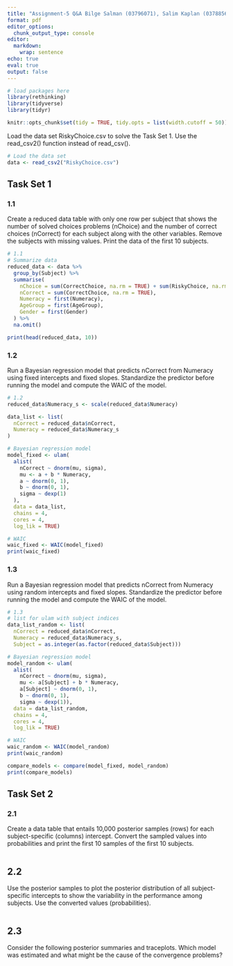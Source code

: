```yaml
---
title: "Assignment-5 Q&A Bilge Salman (03796071), Salim Kaplan (0378856) GitHub link: https://github.com/salimkaplan/BayesIntro24-Assignments/tree/main"
format: pdf
editor_options: 
  chunk_output_type: console
editor: 
  markdown: 
    wrap: sentence
echo: true
eval: true
output: false
---
```


```r
# load packages here
library(rethinking)
library(tidyverse)
library(tidyr)

knitr::opts_chunk$set(tidy = TRUE, tidy.opts = list(width.cutoff = 50))
```

Load the data set RiskyChoice.csv to solve the Task Set 1. Use the read_csv2() function
instead of read_csv().
```r
# Load the data set
data <- read_csv2("RiskyChoice.csv")
```

## Task Set 1

### 1.1
Create a reduced data table with only one row per subject that shows the number of solved
choices problems (nChoice) and the number of correct choices (nCorrect) for each subject
along with the other variables. Remove the subjects with missing values. Print the data of
the first 10 subjects.
```r
# 1.1
# Summarize data
reduced_data <- data %>%
  group_by(Subject) %>%
  summarise(
    nChoice = sum(CorrectChoice, na.rm = TRUE) + sum(RiskyChoice, na.rm = TRUE),
    nCorrect = sum(CorrectChoice, na.rm = TRUE),
    Numeracy = first(Numeracy),  
    AgeGroup = first(AgeGroup),  
    Gender = first(Gender)       
  ) %>%
  na.omit() 

print(head(reduced_data, 10))
```

### 1.2
Run a Bayesian regression model that predicts nCorrect from Numeracy using fixed intercepts
and fixed slopes. Standardize the predictor before running the model and compute the WAIC
of the model.
```r
# 1.2
reduced_data$Numeracy_s <- scale(reduced_data$Numeracy)

data_list <- list(
  nCorrect = reduced_data$nCorrect,
  Numeracy = reduced_data$Numeracy_s
)

# Bayesian regression model
model_fixed <- ulam(
  alist(
    nCorrect ~ dnorm(mu, sigma),
    mu <- a + b * Numeracy,
    a ~ dnorm(0, 1),
    b ~ dnorm(0, 1),
    sigma ~ dexp(1)
  ), 
  data = data_list,
  chains = 4,
  cores = 4,
  log_lik = TRUE)

# WAIC
waic_fixed <- WAIC(model_fixed)
print(waic_fixed)
```

### 1.3
Run a Bayesian regression model that predicts nCorrect from Numeracy using random intercepts
and fixed slopes. Standardize the predictor before running the model and compute the
WAIC of the model.
```r
# 1.3
# list for ulam with subject indices
data_list_random <- list(
  nCorrect = reduced_data$nCorrect,
  Numeracy = reduced_data$Numeracy_s,
  Subject = as.integer(as.factor(reduced_data$Subject)))

# Bayesian regression model 
model_random <- ulam(
  alist(
    nCorrect ~ dnorm(mu, sigma),
    mu <- a[Subject] + b * Numeracy,
    a[Subject] ~ dnorm(0, 1),
    b ~ dnorm(0, 1),
    sigma ~ dexp(1)), 
  data = data_list_random,
  chains = 4,
  cores = 4,
  log_lik = TRUE)

# WAIC
waic_random <- WAIC(model_random)
print(waic_random)

compare_models <- compare(model_fixed, model_random)
print(compare_models)
```

## Task Set 2
### 2.1

Create a data table that entails 10,000 posterior samples (rows) for each subject-specific
(columns) intercept. Convert the sampled values into probabilities and print the first 10
samples of the first 10 subjects.
```r

```


## 2.2
Use the posterior samples to plot the posterior distribution of all subject-specific intercepts to
show the variability in the performance among subjects. Use the converted values (probabilities).
```r

```

## 2.3
Consider the following posterior summaries and traceplots. Which model was estimated and
what might be the cause of the convergence problems?
```r

```


